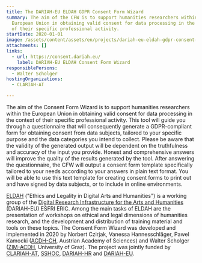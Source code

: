 ```yaml
---
title: The DARIAH-EU ELDAH GDPR Consent Form Wizard
summary: The aim of the CFW is to support humanities researchers within the
  European Union in obtaining valid consent for data processing in the context
  of their specific professional activity.
startDate: 2020-01-01
image: /assets/content/assets/en/projects/dariah-eu-eldah-gdpr-consent-form-wizard/eldah-logo_small.png
attachments: []
links:
  - url: https://consent.dariah.eu/
    label: DARIAH-EU ELDAH Consent Form Wizard
responsiblePersons:
  - Walter Scholger
hostingOrganizations:
  - CLARIAH-AT

---
```

The aim of the Consent Form Wizard is to support humanities researchers within the European Union in obtaining valid consent for data processing in the context of their specific professional activity. This tool will guide you through a questionnaire that will consequently generate a GDPR-compliant form for obtaining consent from data subjects, tailored to your specific purpose and the data categories you intend to collect.
Please be aware that the validity of the generated output will be dependent on the truthfulness and accuracy of the input you provide. Honest and comprehensive answers will improve the quality of the results generated by the tool.
After answering the questionnaire, the CFW will output a consent form template specifically tailored to your needs according to your answers in plain text format. You will be able to use this text template for creating consent forms to print out and have signed by data subjects, or to include in online environments.

[ELDAH](https://eldah.hypotheses.org/) ("Ethics and Legality in Digital Arts and Humanities") is a working group of the [Digital Research Infrastructure for the Arts and Humanities](https://www.dariah.eu/) (DARIAH-EU) ESFRI ERIC. Among the main tasks of ELDAH are the presentation of workshops on ethical and legal dimensions of humanities research, and the development and distribution of training material and tools on these topics.
The Consent Form Wizard was developed and implemented in 2020 by Norbert Czirjak, Vanessa Hannesschläger, Pawel Kamocki ([ACDH-CH](https://www.oeaw.ac.at/acdh/), Austrian Academy of Sciences) and Walter Scholger ([ZIM-ACDH](https://informationsmodellierung.uni-graz.at/), University of Graz). The project was jointly funded by [CLARIAH-AT](https://digital-humanities.at/en/dha/clariah-at), [SSHOC](https://sshopencloud.eu/), [DARIAH-HR](http://dariah.hr/en/home/) and [DARIAH-EU](https://www.dariah.eu/).

